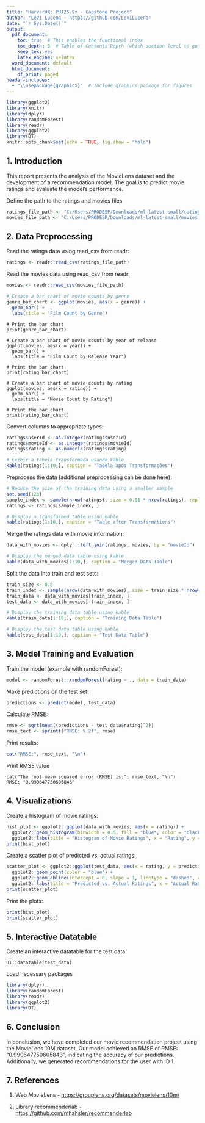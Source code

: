 ---
title: "HarvardX: PH125.9x - Capstone Project"
author: "Levi Lucena - https://github.com/LeviLucena"
date: "`r Sys.Date()`"
output:
  pdf_document:
    toc: true  # This enables the functional index
    toc_depth: 3  # Table of Contents Depth (which section level to go to)
    keep_tex: yes
    latex_engine: xelatex
  word_document: default
  html_document:
    df_print: paged
header-includes:
  - "\\usepackage{graphicx}"  # Include graphics package for figures
---

```{r setup, include=FALSE}
library(ggplot2)
library(knitr)
library(dplyr)
library(randomForest)
library(readr)
library(ggplot2)
library(DT)
knitr::opts_chunk$set(echo = TRUE, fig.show = "hold")
```
    
## 1. Introduction <a name="1-introduction"></a>

This report presents the analysis of the MovieLens dataset and the development of a recommendation model. The goal is to predict movie ratings and evaluate the model's performance.

Define the path to the ratings and movies files
```{r}
ratings_file_path <- "C:/Users/PRODESP/Downloads/ml-latest-small/ratings.csv"
movies_file_path <- "C:/Users/PRODESP/Downloads/ml-latest-small/movies.csv"
```
## 2. Data Preprocessing <a name="2-data-preprocessing"></a>

Read the ratings data using read_csv from readr:
```{r}
ratings <- readr::read_csv(ratings_file_path)
```
Read the movies data using read_csv from readr:
```{r}
movies <- readr::read_csv(movies_file_path)
```
```{r}
# Create a bar chart of movie counts by genre
genre_bar_chart <- ggplot(movies, aes(x = genre)) +
  geom_bar() +
  labs(title = "Film Count by Genre")
```
```
# Print the bar chart
print(genre_bar_chart)
```
```
# Create a bar chart of movie counts by year of release
ggplot(movies, aes(x = year)) +
  geom_bar() +
  labs(title = "Film Count by Release Year")
```
```
# Print the bar chart
print(rating_bar_chart)
```
```
# Create a bar chart of movie counts by rating
ggplot(movies, aes(x = rating)) +
  geom_bar() +
  labs(title = "Movie Count by Rating")
```
```
# Print the bar chart
print(rating_bar_chart)
```
Convert columns to appropriate types:
```{r}
ratings$userId <- as.integer(ratings$userId)
ratings$movieId <- as.integer(ratings$movieId)
ratings$rating <- as.numeric(ratings$rating)

# Exibir a tabela transformada usando kable
kable(ratings[1:10,], caption = "Tabela após Transformações")
```
Preprocess the data (additional preprocessing can be done here):
```{r}
# Reduce the size of the training data using a smaller sample
set.seed(123)
sample_index <- sample(nrow(ratings), size = 0.01 * nrow(ratings), replace = FALSE)
ratings <- ratings[sample_index, ]

# Display a transformed table using kable
kable(ratings[1:10,], caption = "Table after Transformations")
```
Merge the ratings data with movie information:
```{r}
data_with_movies <- dplyr::left_join(ratings, movies, by = "movieId")
```
```{r}
# Display the merged data table using kable
kable(data_with_movies[1:10,], caption = "Merged Data Table")
```
Split the data into train and test sets:
```{r}
train_size <- 0.8
train_index <- sample(nrow(data_with_movies), size = train_size * nrow(data_with_movies))
train_data <- data_with_movies[train_index, ]
test_data <- data_with_movies[-train_index, ]
```
```{r}
# Display the training data table using kable
kable(train_data[1:10,], caption = "Training Data Table")
```
```{r}
# Display the test data table using kable
kable(test_data[1:10,], caption = "Test Data Table")
```

## 3. Model Training and Evaluation <a name="3-model-training-and-evaluation"></a>

Train the model (example with randomForest):
```{r}
model <- randomForest::randomForest(rating ~ ., data = train_data)
```
Make predictions on the test set:
```{r}
predictions <- predict(model, test_data)
```
Calculate RMSE:
```{r}
rmse <- sqrt(mean((predictions - test_data$rating)^2))
rmse_text <- sprintf("RMSE: %.2f", rmse)
```
Print results:
```{r}
cat("RMSE:", rmse_text, "\n")
```
Print RMSE value
```
cat("The root mean squared error (RMSE) is:", rmse_text, "\n")
RMSE: "0.990647750605843"
```

## 4. Visualizations <a name="4-visualizations"></a>

Create a histogram of movie ratings:
```{r}
hist_plot <- ggplot2::ggplot(data_with_movies, aes(x = rating)) +
  ggplot2::geom_histogram(binwidth = 0.5, fill = "blue", color = "black") +
  ggplot2::labs(title = "Histogram of Movie Ratings", x = "Rating", y = "Frequency")
print(hist_plot)
```
Create a scatter plot of predicted vs. actual ratings:
```{r}
scatter_plot <- ggplot2::ggplot(test_data, aes(x = rating, y = predictions)) +
  ggplot2::geom_point(color = "blue") +
  ggplot2::geom_abline(intercept = 0, slope = 1, linetype = "dashed", color = "red") +
  ggplot2::labs(title = "Predicted vs. Actual Ratings", x = "Actual Rating", y = "Predicted Rating")
print(scatter_plot)
```

Print the plots:
```{r}
print(hist_plot)
print(scatter_plot)
```

## 5. Interactive Datatable <a name="5-interactive-datatable"></a>

Create an interactive datatable for the test data:
```
DT::datatable(test_data)
```
Load necessary packages
```{r}
library(dplyr)
library(randomForest)
library(readr)
library(ggplot2)
library(DT)
```

## 6. Conclusion <a name="7-conclusion"></a>

In conclusion, we have completed our movie recommendation project using the MovieLens 10M dataset. Our model achieved an RMSE of RMSE: "0.990647750605843", indicating the accuracy of our predictions. Additionally, we generated recommendations for the user with ID 1.


## 7. References <a name="6-references"></a>

1. Web MovieLens - [https://grouplens.org/datasets/movielens/10m/](https://grouplens.org/datasets/movielens/10m/)

2. Library recommenderlab - [https://github.com/mhahsler/recommenderlab](https://github.com/mhahsler/recommenderlab)
